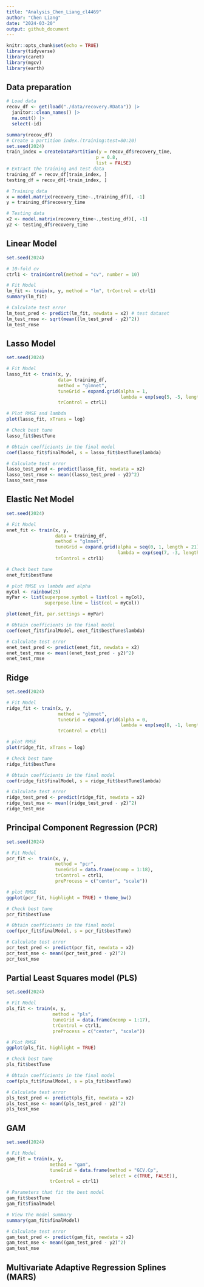 ```yaml
---
title: "Analysis_Chen_Liang_cl4469"
author: "Chen Liang"
date: "2024-03-20"
output: github_document
---
```


```r
knitr::opts_chunk$set(echo = TRUE)
library(tidyverse)
library(caret)
library(mgcv)
library(earth)
```

## Data preparation
```r
# Load data
recov_df <- get(load("./data/recovery.RData")) |> 
  janitor::clean_names() |>
  na.omit() |>
  select(-id)

summary(recov_df)
# Create a partition index.(training:test=80:20)
set.seed(2024)
train_index = createDataPartition(y = recov_df$recovery_time,
                                 p = 0.8,
                                 list = FALSE)
# Extract the training and test data
training_df = recov_df[train_index, ]
testing_df = recov_df[-train_index, ]

# Training data
x = model.matrix(recovery_time~.,training_df)[, -1]
y = training_df$recovery_time

# Testing data
x2 <- model.matrix(recovery_time~.,testing_df)[, -1]
y2 <- testing_df$recovery_time

```

## Linear Model
```r
set.seed(2024)

# 10-fold cv
ctrl1 <- trainControl(method = "cv", number = 10)

# Fit Model
lm_fit <- train(x, y, method = "lm", trControl = ctrl1)
summary(lm_fit)

# Calculate test error
lm_test_pred <- predict(lm_fit, newdata = x2) # test dataset
lm_test_rmse <- sqrt(mean((lm_test_pred - y2)^2))
lm_test_rmse
```

## Lasso Model
```r
set.seed(2024)

# Fit Model
lasso_fit <- train(x, y,
                   data= training_df,
                   method = "glmnet",
                   tuneGrid = expand.grid(alpha = 1, 
                                          lambda = exp(seq(5, -5, length = 100))),
                   trControl = ctrl1)

# Plot RMSE and lambda
plot(lasso_fit, xTrans = log)

# Check best tune
lasso_fit$bestTune

# Obtain coefficients in the final model
coef(lasso_fit$finalModel, s = lasso_fit$bestTune$lambda)

# Calculate test error
lasso_test_pred <- predict(lasso_fit, newdata = x2)
lasso_test_rmse <- mean((lasso_test_pred - y2)^2)
lasso_test_rmse
```

## Elastic Net Model
```r
set.seed(2024)

# Fit Model
enet_fit <- train(x, y,
                  data = training_df,
                  method = "glmnet",
                  tuneGrid = expand.grid(alpha = seq(0, 1, length = 21), 
                                         lambda = exp(seq(7, -3, length = 100))),
                  trControl = ctrl1)

# Check best tune
enet_fit$bestTune

# plot RMSE vs lambda and alpha
myCol <- rainbow(25)
myPar <- list(superpose.symbol = list(col = myCol),
              superpose.line = list(col = myCol))

plot(enet_fit, par.settings = myPar)

# Obtain coefficients in the final model
coef(enet_fit$finalModel, enet_fit$bestTune$lambda)

# Calculate test error
enet_test_pred <- predict(enet_fit, newdata = x2)
enet_test_rmse <- mean((enet_test_pred - y2)^2)
enet_test_rmse
```

## Ridge
```r
set.seed(2024)

# Fit Model
ridge_fit <- train(x, y,
                   method = "glmnet", 
                   tuneGrid = expand.grid(alpha = 0,
                                          lambda = exp(seq(8, -1, length=100))),
                   trControl = ctrl1)

# plot RMSE
plot(ridge_fit, xTrans = log)

# Check best tune
ridge_fit$bestTune

# Obtain coefficients in the final model
coef(ridge_fit$finalModel, s = ridge_fit$bestTune$lambda)

# Calculate test error
ridge_test_pred <- predict(ridge_fit, newdata = x2)
ridge_test_mse <- mean((ridge_test_pred - y2)^2)
ridge_test_mse
```

## Principal Component Regression (PCR)
```r
set.seed(2024)

# Fit Model
pcr_fit <-  train(x, y,
                  method = "pcr",
                  tuneGrid = data.frame(ncomp = 1:18),
                  trControl = ctrl1,
                  preProcess = c("center", "scale"))

# plot RMSE
ggplot(pcr_fit, highlight = TRUE) + theme_bw()

# Check best tune
pcr_fit$bestTune

# Obtain coefficients in the final model
coef(pcr_fit$finalModel, s = pcr_fit$bestTune)

# Calculate test error
pcr_test_pred <- predict(pcr_fit, newdata = x2)
pcr_test_mse <- mean((pcr_test_pred - y2)^2)
pcr_test_mse
```

## Partial Least Squares model (PLS)
```r
set.seed(2024)

# Fit Model
pls_fit <- train(x, y,
                 method = "pls",
                 tuneGrid = data.frame(ncomp = 1:17),
                 trControl = ctrl1,
                 preProcess = c("center", "scale"))

# Plot RMSE
ggplot(pls_fit, highlight = TRUE)

# Check best tune
pls_fit$bestTune

# Obtain coefficients in the final model
coef(pls_fit$finalModel, s = pls_fit$bestTune)

# Calculate test error
pls_test_pred <- predict(pls_fit, newdata = x2) 
pls_test_mse <- mean((pls_test_pred - y2)^2)
pls_test_mse
```

## GAM
```r
set.seed(2024)

# Fit Model
gam_fit = train(x, y,
                method = "gam",   
                tuneGrid = data.frame(method = "GCV.Cp",
                                      select = c(TRUE, FALSE)),
                trControl = ctrl1)

# Parameters that fit the best model
gam_fit$bestTune
gam_fit$finalModel

# View the model summary
summary(gam_fit$finalModel)

# Calculate test error
gam_test_pred <- predict(gam_fit, newdata = x2)
gam_test_mse <- mean((gam_test_pred - y2)^2)
gam_test_mse
```

## Multivariate Adaptive Regression Splines (MARS)
```r




```



